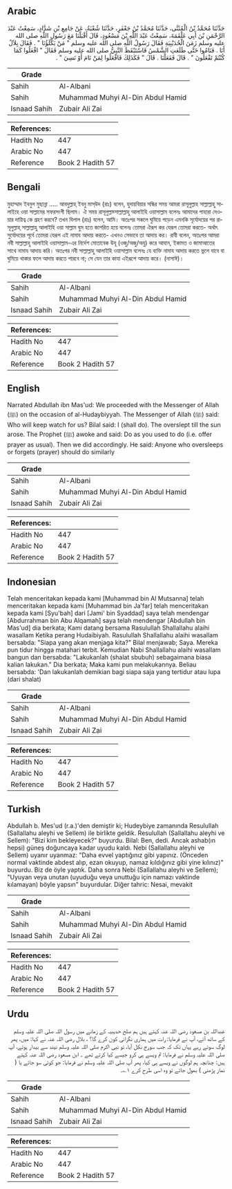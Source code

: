 ## Arabic


<div dir="rtl" lang="ar" style={{fontSize:'larger',backgroundColor:'#f8f9fa',padding:20}}>
حَدَّثَنَا مُحَمَّدُ بْنُ الْمُثَنَّى، حَدَّثَنَا مُحَمَّدُ بْنُ جَعْفَرٍ، حَدَّثَنَا شُعْبَةُ، عَنْ جَامِعِ بْنِ شَدَّادٍ، سَمِعْتُ عَبْدَ الرَّحْمَنِ بْنَ أَبِي عَلْقَمَةَ، سَمِعْتُ عَبْدَ اللَّهِ بْنَ مَسْعُودٍ، قَالَ أَقْبَلْنَا مَعَ رَسُولِ اللَّهِ صلى الله عليه وسلم زَمَنَ الْحُدَيْبِيَةِ فَقَالَ رَسُولُ اللَّهِ صلى الله عليه وسلم ‏"‏ مَنْ يَكْلَؤُنَا ‏"‏ ‏.‏ فَقَالَ بِلاَلٌ أَنَا ‏.‏ فَنَامُوا حَتَّى طَلَعَتِ الشَّمْسُ فَاسْتَيْقَظَ النَّبِيُّ صلى الله عليه وسلم فَقَالَ ‏"‏ افْعَلُوا كَمَا كُنْتُمْ تَفْعَلُونَ ‏"‏ ‏.‏ قَالَ فَفَعَلْنَا ‏.‏ قَالَ ‏"‏ فَكَذَلِكَ فَافْعَلُوا لِمَنْ نَامَ أَوْ نَسِيَ ‏"‏ ‏.‏
</div>
<div style={{backgroundColor:'#f8f9fa',padding:20, marginBottom: 10}}><table> <thead> <tr> <th>Grade</th> <th></th> </tr> </thead> <tbody> <tr><td>Sahih</td><td>Al-Albani</td></tr><tr><td>Sahih</td><td>Muhammad Muhyi Al-Din Abdul Hamid</td></tr><tr><td>Isnaad Sahih</td><td>Zubair Ali Zai</td></tr></tbody></table><table> <thead> <tr> <th>References:</th> <th></th> </tr> </thead> <tbody><tr><td>Hadith No</td><td>447</td></tr><tr><td>Arabic No</td><td>447</td></tr><tr><td>Reference</td><td>Book 2 Hadith 57</td></tr></tbody></table></div>

## Bengali


<div dir="ltr" lang="bn" style={{fontSize:'larger',backgroundColor:'#f8f9fa',padding:20}}>
মুহাম্মাদ ইবনুল মুছান্না ..... আবদুল্লাহ্ ইবনু মাস্উদ (রাঃ) বলেন, হুদায়বিয়ার সন্ধির সময় আমরা রাসূলুল্লাহ সাল্লাল্লাহু সালাইহে ওয়া সাল্লামের সফরসংগী ছিলাম। ঐ সময় রাসূলুল্লাহ্সাল্লাল্লাহু আলাইহি ওয়াসাল্লাম বলেনঃ আমাদের পাহারা দেওয়ার দায়িত্ব কে গ্রহণ করবে? তখন বিলাল (রাঃ) বলেন, আমি। অতঃপর সকলে ঘুমিয়ে পড়েন এমনকি সূর্যোদয়ের পর রাসূলুল্লাহ্ সাল্লাল্লাহু আলাইহি ওয়া সাল্লাম ঘুম হতে জাগরিত হয়ে বলেনঃ তোমরা ঐরূপ কর যেরূপ তোমরা করতে- অর্থাৎ সুর্যোদয়ের পূর্বে তোমরা যেরূপ এই নামায আদায় করতে- এখনও সেভাবে তা আদায় কর। রাবী বলেন, অতঃপর আমরা নবী সাল্লাল্লাহু আলাইহি ওয়াসাল্লাম-এর নির্দেশ মোতাবেক উযূ (ওজু/অজু/অযু) করে আযান, ইকামত ও জামাআতের সাথে নামায আদায় করি। অতঃপর নবী সাল্লাল্লাহু আলাইহি ওয়াসাল্লাম বলেনঃ যে ব্যক্তি নামায আদায় করতে ভুলে যাবে বা ঘুমিয়ে থাকার ফলে আদায় করতে পারবে না; সে যেন তার কাযা এইরূপে আদায় করে। (নাসাঈ)।
</div>
<div style={{backgroundColor:'#f8f9fa',padding:20, marginBottom: 10}}><table> <thead> <tr> <th>Grade</th> <th></th> </tr> </thead> <tbody> <tr><td>Sahih</td><td>Al-Albani</td></tr><tr><td>Sahih</td><td>Muhammad Muhyi Al-Din Abdul Hamid</td></tr><tr><td>Isnaad Sahih</td><td>Zubair Ali Zai</td></tr></tbody></table><table> <thead> <tr> <th>References:</th> <th></th> </tr> </thead> <tbody><tr><td>Hadith No</td><td>447</td></tr><tr><td>Arabic No</td><td>447</td></tr><tr><td>Reference</td><td>Book 2 Hadith 57</td></tr></tbody></table></div>

## English


<div dir="ltr" lang="en" style={{fontSize:'larger',backgroundColor:'#f8f9fa',padding:20}}>
Narrated Abdullah ibn Mas'ud: We proceeded with the Messenger of Allah (ﷺ) on the occasion of al-Hudaybiyyah. The Messenger of Allah (ﷺ) said: Who will keep watch for us? Bilal said: I (shall do). The overslept till the sun arose. The Prophet (ﷺ) awoke and said: Do as you used to do (i.e. offer prayer as usual). Then we did accordingly. He said: Anyone who oversleeps or forgets (prayer) should do similarly
</div>
<div style={{backgroundColor:'#f8f9fa',padding:20, marginBottom: 10}}><table> <thead> <tr> <th>Grade</th> <th></th> </tr> </thead> <tbody> <tr><td>Sahih</td><td>Al-Albani</td></tr><tr><td>Sahih</td><td>Muhammad Muhyi Al-Din Abdul Hamid</td></tr><tr><td>Isnaad Sahih</td><td>Zubair Ali Zai</td></tr></tbody></table><table> <thead> <tr> <th>References:</th> <th></th> </tr> </thead> <tbody><tr><td>Hadith No</td><td>447</td></tr><tr><td>Arabic No</td><td>447</td></tr><tr><td>Reference</td><td>Book 2 Hadith 57</td></tr></tbody></table></div>

## Indonesian


<div dir="ltr" lang="id" style={{fontSize:'larger',backgroundColor:'#f8f9fa',padding:20}}>
Telah menceritakan kepada kami [Muhammad bin Al Mutsanna] telah menceritakan kepada kami [Muhammad bin Ja'far] telah menceritakan kepada kami [Syu'bah] dari [Jami' bin Syaddad] saya telah mendengar [Abdurrahman bin Abu Alqamah] saya telah mendengar [Abdullah bin Mas'ud] dia berkata; Kami datang bersama Rasulullah Shallallahu alaihi wasallam Ketika perang Hudaibiyah. Rasulullah Shallallahu alaihi wasallam bersabda: "Siapa yang akan menjaga kita?" Bilal menjawab; Saya. Mereka pun tidur hingga matahari terbit. Kemudian Nabi Shallallahu alaihi wasallam bangun dan bersabda: "Lakukanlah (shalat sbubuh) sebagaimana biasa kalian lakukan." Dia berkata; Maka kami pun melakukannya. Beliau bersabda: 'Dan lakukanlah demikian bagi siapa saja yang tertidur atau lupa (dari shalat)
</div>
<div style={{backgroundColor:'#f8f9fa',padding:20, marginBottom: 10}}><table> <thead> <tr> <th>Grade</th> <th></th> </tr> </thead> <tbody> <tr><td>Sahih</td><td>Al-Albani</td></tr><tr><td>Sahih</td><td>Muhammad Muhyi Al-Din Abdul Hamid</td></tr><tr><td>Isnaad Sahih</td><td>Zubair Ali Zai</td></tr></tbody></table><table> <thead> <tr> <th>References:</th> <th></th> </tr> </thead> <tbody><tr><td>Hadith No</td><td>447</td></tr><tr><td>Arabic No</td><td>447</td></tr><tr><td>Reference</td><td>Book 2 Hadith 57</td></tr></tbody></table></div>

## Turkish


<div dir="ltr" lang="tr" style={{fontSize:'larger',backgroundColor:'#f8f9fa',padding:20}}>
Abdullah b. Mes'ud (r.a.)'den demiştir ki; Hudeybiye zamanında Resulullah (Sallallahu aleyhi ve Sellem) ile birlikte geldik. Resulullah (Sallallahu aleyhi ve Sellem): "Bizi kim bekleyecek?" buyurdu. Bilal: Ben, dedi. Ancak ashab(ın hepsi) güneş doğuncaya kadar uyudu kaldı. Nebi (Sallallahu aleyhi ve Sellem) uyanır uyanmaz: "Daha evvel yaptığınız gibi yapınız. (Önceden normal vaktinde abdest alıp, ezan okuyup, namaz kıldığınız gibi yine kılınız)" buyurdu. Biz de öyle yaptık. Daha sonra Nebi (Sallallahu aleyhi ve Sellem); "Uyuyan veya unutan (uyuduğu veya unuttuğu için namazı vaktinde kılamayan) böyle yapsın" buyurdular. Diğer tahric: Nesai, mevakit
</div>
<div style={{backgroundColor:'#f8f9fa',padding:20, marginBottom: 10}}><table> <thead> <tr> <th>Grade</th> <th></th> </tr> </thead> <tbody> <tr><td>Sahih</td><td>Al-Albani</td></tr><tr><td>Sahih</td><td>Muhammad Muhyi Al-Din Abdul Hamid</td></tr><tr><td>Isnaad Sahih</td><td>Zubair Ali Zai</td></tr></tbody></table><table> <thead> <tr> <th>References:</th> <th></th> </tr> </thead> <tbody><tr><td>Hadith No</td><td>447</td></tr><tr><td>Arabic No</td><td>447</td></tr><tr><td>Reference</td><td>Book 2 Hadith 57</td></tr></tbody></table></div>

## Urdu


<div dir="rtl" lang="ur" style={{fontSize:'larger',backgroundColor:'#f8f9fa',padding:20}}>
عبداللہ بن مسعود رضی اللہ عنہ کہتے ہیں ہم صلح حدیبیہ کے زمانے میں رسول اللہ صلی اللہ علیہ وسلم کے ساتھ آئے، آپ نے فرمایا: رات میں ہماری نگرانی کون کرے گا؟ ، بلال رضی اللہ عنہ نے کہا: میں، پھر لوگ سوئے رہے یہاں تک کہ جب سورج نکل آیا، تو نبی اکرم صلی اللہ علیہ وسلم نیند سے بیدار ہوئے، آپ صلی اللہ علیہ وسلم نے فرمایا: تم ویسے ہی کرو جیسے کیا کرتے تھے ۔ ابن مسعود رضی اللہ عنہ کہتے ہیں: چنانچہ ہم لوگوں نے ویسے ہی کیا، پھر آپ صلی اللہ علیہ وسلم نے فرمایا: جو کوئی سو جائے یا ( نماز پڑھنی ) بھول جائے تو وہ اسی طرح کرے ۱؎۔
</div>
<div style={{backgroundColor:'#f8f9fa',padding:20, marginBottom: 10}}><table> <thead> <tr> <th>Grade</th> <th></th> </tr> </thead> <tbody> <tr><td>Sahih</td><td>Al-Albani</td></tr><tr><td>Sahih</td><td>Muhammad Muhyi Al-Din Abdul Hamid</td></tr><tr><td>Isnaad Sahih</td><td>Zubair Ali Zai</td></tr></tbody></table><table> <thead> <tr> <th>References:</th> <th></th> </tr> </thead> <tbody><tr><td>Hadith No</td><td>447</td></tr><tr><td>Arabic No</td><td>447</td></tr><tr><td>Reference</td><td>Book 2 Hadith 57</td></tr></tbody></table></div>